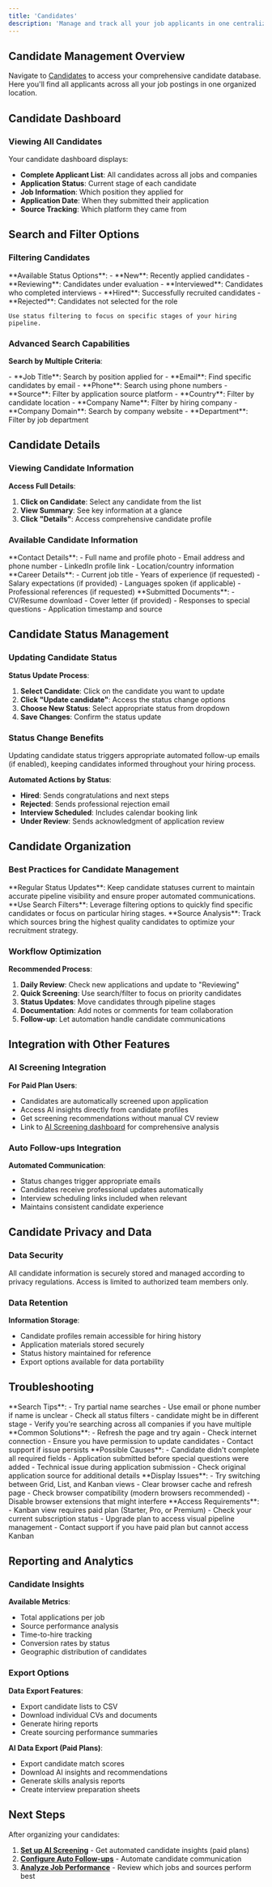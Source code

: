 ```yaml
---
title: 'Candidates'
description: 'Manage and track all your job applicants in one centralized dashboard'
---
```


## Candidate Management Overview

Navigate to [Candidates](https://hirempire.com/candidates) to access your comprehensive candidate database. Here you'll find all applicants across all your job postings in one organized location.

## Candidate Dashboard

### Viewing All Candidates

Your candidate dashboard displays:
- **Complete Applicant List**: All candidates across all jobs and companies
- **Application Status**: Current stage of each candidate
- **Job Information**: Which position they applied for
- **Application Date**: When they submitted their application
- **Source Tracking**: Which platform they came from

## Search and Filter Options

### Filtering Candidates

<AccordionGroup>
  <Accordion icon="filter" title="Filter by Status">
    **Available Status Options**:
    - **New**: Recently applied candidates
    - **Reviewing**: Candidates under evaluation
    - **Interviewed**: Candidates who completed interviews
    - **Hired**: Successfully recruited candidates
    - **Rejected**: Candidates not selected for the role
    
    Use status filtering to focus on specific stages of your hiring pipeline.
  </Accordion>
</AccordionGroup>

### Advanced Search Capabilities

**Search by Multiple Criteria**:

<CardGroup cols={2}>
  <Card title="Candidate Information" icon="user">
    - **Job Title**: Search by position applied for
    - **Email**: Find specific candidates by email
    - **Phone**: Search using phone numbers
    - **Source**: Filter by application source platform
    - **Country**: Filter by candidate location
  </Card>
  <Card title="Company Information" icon="building">
    - **Company Name**: Filter by hiring company
    - **Company Domain**: Search by company website
    - **Department**: Filter by job department
  </Card>
</CardGroup>

## Candidate Details

### Viewing Candidate Information

**Access Full Details**:
1. **Click on Candidate**: Select any candidate from the list
2. **View Summary**: See key information at a glance
3. **Click "Details"**: Access comprehensive candidate profile

### Available Candidate Information

<AccordionGroup>
  <Accordion icon="id-card" title="Personal Information">
    **Contact Details**:
    - Full name and profile photo
    - Email address and phone number
    - LinkedIn profile link
    - Location/country information
  </Accordion>
  
  <Accordion icon="briefcase" title="Professional Information">
    **Career Details**:
    - Current job title
    - Years of experience (if requested)
    - Salary expectations (if provided)
    - Languages spoken (if applicable)
    - Professional references (if requested)
  </Accordion>
  
  <Accordion icon="file-text" title="Application Materials">
    **Submitted Documents**:
    - CV/Resume download
    - Cover letter (if provided)
    - Responses to special questions
    - Application timestamp and source
  </Accordion>
</AccordionGroup>

## Candidate Status Management

### Updating Candidate Status

**Status Update Process**:
1. **Select Candidate**: Click on the candidate you want to update
2. **Click "Update candidate"**: Access the status change options
3. **Choose New Status**: Select appropriate status from dropdown
4. **Save Changes**: Confirm the status update

### Status Change Benefits

<Info>
  Updating candidate status triggers appropriate automated follow-up emails (if enabled), keeping candidates informed throughout your hiring process.
</Info>

**Automated Actions by Status**:
- **Hired**: Sends congratulations and next steps
- **Rejected**: Sends professional rejection email
- **Interview Scheduled**: Includes calendar booking link
- **Under Review**: Sends acknowledgment of application review

## Candidate Organization

### Best Practices for Candidate Management

<Tip>
  **Regular Status Updates**: Keep candidate statuses current to maintain accurate pipeline visibility and ensure proper automated communications.
</Tip>

<Tip>
  **Use Search Filters**: Leverage filtering options to quickly find specific candidates or focus on particular hiring stages.
</Tip>

<Tip>
  **Source Analysis**: Track which sources bring the highest quality candidates to optimize your recruitment strategy.
</Tip>

### Workflow Optimization

**Recommended Process**:

1. **Daily Review**: Check new applications and update to "Reviewing"
2. **Quick Screening**: Use search/filter to focus on priority candidates
3. **Status Updates**: Move candidates through pipeline stages
4. **Documentation**: Add notes or comments for team collaboration
5. **Follow-up**: Let automation handle candidate communications

## Integration with Other Features

### AI Screening Integration

**For Paid Plan Users**:
- Candidates are automatically screened upon application
- Access AI insights directly from candidate profiles
- Get screening recommendations without manual CV review
- Link to [AI Screening dashboard](/ai-features/ai-screening) for comprehensive analysis

### Auto Follow-ups Integration

**Automated Communication**:
- Status changes trigger appropriate emails
- Candidates receive professional updates automatically
- Interview scheduling links included when relevant
- Maintains consistent candidate experience

## Candidate Privacy and Data

### Data Security

<Info>
  All candidate information is securely stored and managed according to privacy regulations. Access is limited to authorized team members only.
</Info>

### Data Retention

**Information Storage**:
- Candidate profiles remain accessible for hiring history
- Application materials stored securely
- Status history maintained for reference
- Export options available for data portability

## Troubleshooting

<AccordionGroup>
  <Accordion title="Cannot Find Specific Candidate">
    **Search Tips**:
    - Try partial name searches
    - Use email or phone number if name is unclear
    - Check all status filters - candidate might be in different stage
    - Verify you're searching across all companies if you have multiple
  </Accordion>
  
  <Accordion title="Status Update Not Working">
    **Common Solutions**:
    - Refresh the page and try again
    - Check internet connection
    - Ensure you have permission to update candidates
    - Contact support if issue persists
  </Accordion>
  
  <Accordion title="Missing Candidate Information">
    **Possible Causes**:
    - Candidate didn't complete all required fields
    - Application submitted before special questions were added
    - Technical issue during application submission
    - Check original application source for additional details
  </Accordion>

  <Accordion title="View Not Displaying Correctly">
    **Display Issues**:
    - Try switching between Grid, List, and Kanban views
    - Clear browser cache and refresh page
    - Check browser compatibility (modern browsers recommended)
    - Disable browser extensions that might interfere
  </Accordion>
  
  <Accordion title="Kanban View Not Available">
    **Access Requirements**:
    - Kanban view requires paid plan (Starter, Pro, or Premium)
    - Check your current subscription status
    - Upgrade plan to access visual pipeline management
    - Contact support if you have paid plan but cannot access Kanban
  </Accordion>
</AccordionGroup>

## Reporting and Analytics

### Candidate Insights

**Available Metrics**:
- Total applications per job
- Source performance analysis
- Time-to-hire tracking
- Conversion rates by status
- Geographic distribution of candidates

### Export Options

**Data Export Features**:
- Export candidate lists to CSV
- Download individual CVs and documents
- Generate hiring reports
- Create sourcing performance summaries

**AI Data Export (Paid Plans)**:
- Export candidate match scores
- Download AI insights and recommendations
- Generate skills analysis reports
- Create interview preparation sheets

## Next Steps

After organizing your candidates:

1. **[Set up AI Screening](/ai-features/ai-screening)** - Get automated candidate insights (paid plans)
2. **[Configure Auto Follow-ups](/core-features/automated-follow-ups)** - Automate candidate communication
3. **[Analyze Job Performance](/core-features/jobs)** - Review which jobs and sources perform best